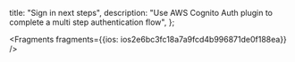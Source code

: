  title: "Sign in next steps",
  description: "Use AWS Cognito Auth plugin to complete a multi step authentication flow",
};






<Fragments fragments={{ios: ios2e6bc3fc18a7a9fcd4b996871de0f188ea}} />
